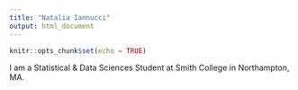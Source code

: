 ```yaml
---
title: "Natalia Iannucci"
output: html_document
---
```


```r
knitr::opts_chunk$set(echo = TRUE)
```

I am a Statistical & Data Sciences Student at Smith College in Northampton, MA. 
